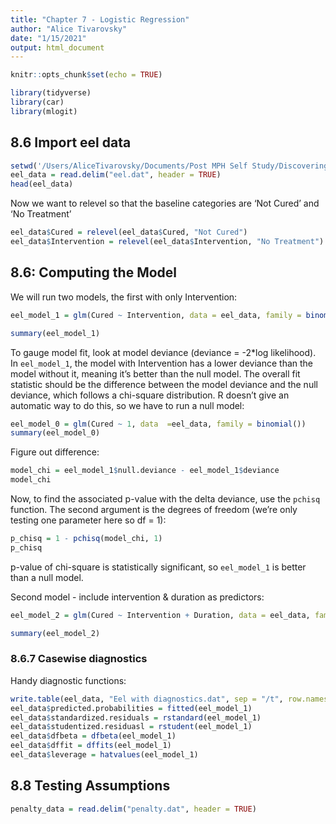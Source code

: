 ```yaml
---
title: "Chapter 7 - Logistic Regression"
author: "Alice Tivarovsky"
date: "1/15/2021"
output: html_document
---
```

```r
knitr::opts_chunk$set(echo = TRUE)

library(tidyverse)
library(car)
library(mlogit)

```

## 8.6 Import eel data

```r
setwd('/Users/AliceTivarovsky/Documents/Post MPH Self Study/Discovering Stats with R/data')
eel_data = read.delim("eel.dat", header = TRUE)
head(eel_data)

```
Now we want to relevel so that the baseline categories are 'Not Cured' and 'No Treatment'
```r
eel_data$Cured = relevel(eel_data$Cured, "Not Cured")
eel_data$Intervention = relevel(eel_data$Intervention, "No Treatment")

```


## 8.6: Computing the Model

We will run two models, the first with only Intervention: 
```r
eel_model_1 = glm(Cured ~ Intervention, data = eel_data, family = binomial())

summary(eel_model_1)

```
To gauge model fit, look at model deviance (deviance = -2*log likelihood). In `eel_model_1`, the model with Intervention has a lower deviance than the model without it, meaning it's better than the null model. The overall fit statistic should be the difference between the model deviance and the null deviance, which follows a chi-square distribution. R doesn't give an automatic way to do this, so we have to run a null model: 
```r
eel_model_0 = glm(Cured ~ 1, data  =eel_data, family = binomial())
summary(eel_model_0)

```

Figure out difference: 
```r
model_chi = eel_model_1$null.deviance - eel_model_1$deviance
model_chi

```

Now, to find the associated p-value with the delta deviance, use the `pchisq` function. The second argument is the degrees of freedom (we're only testing one parameter here so df = 1): 
```r
p_chisq = 1 - pchisq(model_chi, 1)
p_chisq

```
p-value of chi-square is statistically significant, so `eel_model_1` is better than a null model. 

Second model - include intervention & duration as predictors: 
```r
eel_model_2 = glm(Cured ~ Intervention + Duration, data = eel_data, family = binomial())

summary(eel_model_2)

```

### 8.6.7 Casewise diagnostics 

Handy diagnostic functions: 
```r
write.table(eel_data, "Eel with diagnostics.dat", sep = "/t", row.names = FALSE)
eel_data$predicted.probabilities = fitted(eel_model_1)
eel_data$standardized.residuals = rstandard(eel_model_1)
eel_data$studentized.residuasl = rstudent(eel_model_1)
eel_data$dfbeta = dfbeta(eel_model_1)
eel_data$dffit = dffits(eel_model_1)
eel_data$leverage = hatvalues(eel_model_1)

```

## 8.8 Testing Assumptions
```r
penalty_data = read.delim("penalty.dat", header = TRUE)

```

